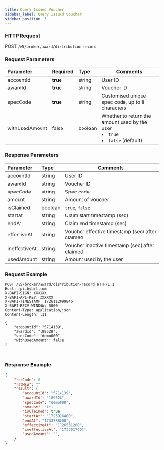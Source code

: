 ```yaml
---
title: Query Issued Voucher
sidebar_label: Query Issued Voucher
sidebar_position: 3
---
```


### HTTP Request
POST `/v5/broker/award/distribution-record`

### Request Parameters
| Parameter | Required | Type | Comments|
|:----- |:-------|:-----|------ |
|accountId |**true** |string |User ID|
|awardId |**true** |string |Voucher ID|
|specCode |**true** |string |Customised unique spec code, up to 8 characters|
|withUsedAmount |false |boolean |Whether to return the amount used by the user <li>`true`</li><li>`false` (default)</li>|

### Response Parameters
| Parameter | Type | Comments|
|:----- |:-----|----- |
|accountId |string |User ID|
|awardId |string |Voucher ID|
|specCode |string |Spec code|
|amount |string |Amount of voucher|
|isClaimed |boolean |`true`, `false`|
|startAt |string |Claim start timestamp (sec)|
|endAt |string |Claim end timestamp (sec)|
|effectiveAt |string |Voucher effective timestamp (sec) after claimed|
|ineffectiveAt |string |Voucher inactive timestamp (sec) after claimed|
|usedAmount |string |Amount used by the user|

### Request Example

<Tabs groupId="programming-languages">
<TabItem value="http" label="HTTP">

```http
POST /v5/broker/award/distribution-record HTTP/1.1
Host: api.bybit.com
X-BAPI-SIGN: XXXXXX
X-BAPI-API-KEY: XXXXXX
X-BAPI-TIMESTAMP: 1726112099846
X-BAPI-RECV-WINDOW: 5000
Content-Type: application/json
Content-Length: 111

{
    "accountId": "5714139",
    "awardId": "189528",
    "specCode": "demo000",
    "withUsedAmount": false
}
```

</TabItem>
<TabItem value="python" label="Python">

```python

```

</TabItem>

<TabItem value="Node" label="Node.js">

```n4js

```

</TabItem>
</Tabs>

### Response Example

```json
{
    "retCode": 0,
    "retMsg": "",
    "result": {
        "accountId": "5714139",
        "awardId": "189528",
        "specCode": "demo000",
        "amount": "1",
        "isClaimed": true,
        "startAt": "1725926400",
        "endAt": "1733788800",
        "effectiveAt": "1726531200",
        "ineffectiveAt": "1733817600",
        "usedAmount": "",
    }
}
```
